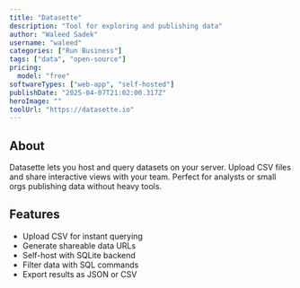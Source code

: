 ---
title: "Datasette"
description: "Tool for exploring and publishing data"
author: "Waleed Sadek"
username: "waleed"
categories: ["Run Business"]
tags: ["data", "open-source"]
pricing:
  model: "free"
softwareTypes: ["web-app", "self-hosted"]
publishDate: "2025-04-07T21:02:00.317Z"
heroImage: ""
toolUrl: "https://datasette.io"
---
## About
Datasette lets you host and query datasets on your server. Upload CSV files and share interactive views with your team. Perfect for analysts or small orgs publishing data without heavy tools.

## Features
- Upload CSV for instant querying
- Generate shareable data URLs
- Self-host with SQLite backend
- Filter data with SQL commands
- Export results as JSON or CSV